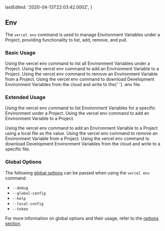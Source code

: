 
  lastEdited: '2020-04-13T22:03:42.000Z',
}

## Env

The `vercel env` command is used to manage Environment Variables under a Project, providing functionality to list, add, remove, and pull.

### Basic Usage

<Snippet width="100%" dark text="vercel env ls" />
<Caption>
  Using the <InlineCode>vercel env</InlineCode> command to list all Environment
  Variables under a Project.
</Caption>

<Snippet width="100%" dark text="vercel env add" />
<Caption>
  Using the <InlineCode>vercel env</InlineCode> command to add an Environment
  Variable to a Project.
</Caption>

<Snippet width="100%" dark text="vercel env rm" />
<Caption>
  Using the <InlineCode>vercel env</InlineCode> command to remove an Environment
  Variable from a Project.
</Caption>

<Snippet width="100%" dark text="vercel env pull" />
<Caption>
  Using the <InlineCode>vercel env</InlineCode> command to download Development
  Environment Variables from the cloud and write to the{' '}
  <InlineCode>.env</InlineCode> file.
</Caption>

### Extended Usage

<Snippet width="100%" dark text="vercel env ls [environment]" />
<Caption>
  Using the <InlineCode>vercel env</InlineCode> command to list Environment
  Variables for a specific Environment under a Project.
</Caption>

<Snippet width="100%" dark text="vercel env add [name] [environment]" />
<Caption>
  Using the <InlineCode>vercel env</InlineCode> command to add an Environment
  Variable to a Project.
</Caption>

<Snippet
  width="100%"
  dark
  text="vercel env add [name] [environment] < [file]"
/>
<Caption>
  Using the <InlineCode>vercel env</InlineCode> command to add an Environment
  Variable to a Project using a local file as the value.
</Caption>

<Snippet width="100%" dark text="vercel env rm [name] [environment]" />
<Caption>
  Using the <InlineCode>vercel env</InlineCode> command to remove an Environment
  Variable from a Project.
</Caption>

<Snippet width="100%" dark text="vercel env pull [file]" />
<Caption>
  Using the <InlineCode>vercel env</InlineCode> command to download Development
  Environment Variables from the cloud and write to a specific file.
</Caption>

### Global Options

The following [global options](#options) can be passed when using the `vercel env` command:

- `--debug`
- `--global-config`
- `--help`
- `--local-config`
- `--token`

For more information on global options and their usage, refer to the [options section](#options).
